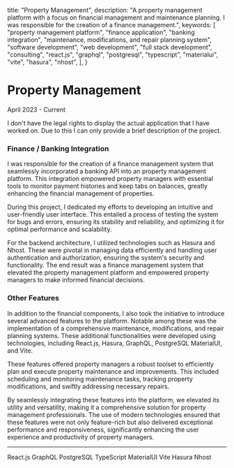 
  title: "Property Management",
  description:
    "A property management platform with a focus on financial management and maintenance planning. I was responsible for the creation of a finance management.",
  keywords: [
    "property management platform",
    "finance application",
    "banking integration",
    "maintenance, modifications, and repair planning system",
    "software development",
    "web development",
    "full stack development",
    "consulting",
    "react.js",
    "graphql",
    "postgresql",
    "typescript",
    "materialui",
    "vite",
    "hasura",
    "nhost",
  ],
}

<BackButton />

# Property Management

<p className="text-sm text-muted-foreground">April 2023 - Current</p>

<div className="rounded-md border border-l-4 border-l-orange-400 p-4 font-semibold">
  I don't have the legal rights to display the actual application that I have
  worked on. Due to this I can only provide a brief description of the project.
</div>

### Finance / Banking Integration

I was responsible for the creation of a finance management system that seamlessly incorporated a banking API into an property management platform. This integration empowered property managers with essential tools to monitor payment histories and keep tabs on balances, greatly enhancing the financial management of properties.

During this project, I dedicated my efforts to developing an intuitive and user-friendly user interface. This entailed a process of testing the system for bugs and errors, ensuring its stability and reliability, and optimizing it for optimal performance and scalability.

For the backend architecture, I utilized technologies such as Hasura and Nhost. These were pivotal in managing data efficiently and handling user authentication and authorization, ensuring the system's security and functionality. The end result was a finance management system that elevated the property management platform and empowered property managers to make informed financial decisions.

### Other Features

In addition to the financial components, I also took the initiative to introduce several advanced features to the platform. Notable among these was the implementation of a comprehensive maintenance, modifications, and repair planning systems. These additional functionalities were developed using technologies, including React.js, Hasura, GraphQL, PostgreSQL MaterialUI, and Vite.

These features offered property managers a robust toolset to efficiently plan and execute property maintenance and improvements. This included scheduling and monitoring maintenance tasks, tracking property modifications, and swiftly addressing necessary repairs.

By seamlessly integrating these features into the platform, we elevated its utility and versatility, making it a comprehensive solution for property management professionals. The use of modern technologies ensured that these features were not only feature-rich but also delivered exceptional performance and responsiveness, significantly enhancing the user experience and productivity of property managers.

---

<Badge variant="outline">React.js</Badge>
<Badge variant="outline">GraphQL</Badge>
<Badge variant="outline">PostgreSQL</Badge>
<Badge variant="outline">TypeScript</Badge>
<Badge variant="outline">MaterialUI</Badge>
<Badge variant="outline">Vite</Badge>
<Badge variant="outline">Hasura</Badge>
<Badge variant="outline">Nhost</Badge>

